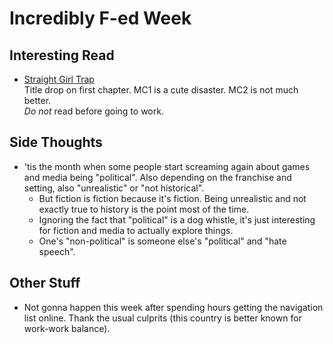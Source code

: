 #   Incredibly F-ed Week

##  Interesting Read

-   [Straight Girl Trap](https://tapas.io/series/straight-girl-trap/)\
    Title drop on first chapter.
    MC1 is a cute disaster.
    MC2 is not much better.\
    *Do not* read before going to work.

##  Side Thoughts

-   'tis the month when some people start screaming again about games and media being "political".
    Also depending on the franchise and setting, also "unrealistic" or "not historical".
    -   But fiction is fiction because it's fiction.
        Being unrealistic and not exactly true to history is the point most of the time.
    -   Ignoring the fact that "political" is a dog whistle,
        it's just interesting for fiction and media to actually explore things.
    -   One's "non-political" is someone else's "political" and "hate speech".

##  Other Stuff

-   Not gonna happen this week after spending hours getting the navigation list online.
    Thank the usual culprits (this country is better known for work-work balance).